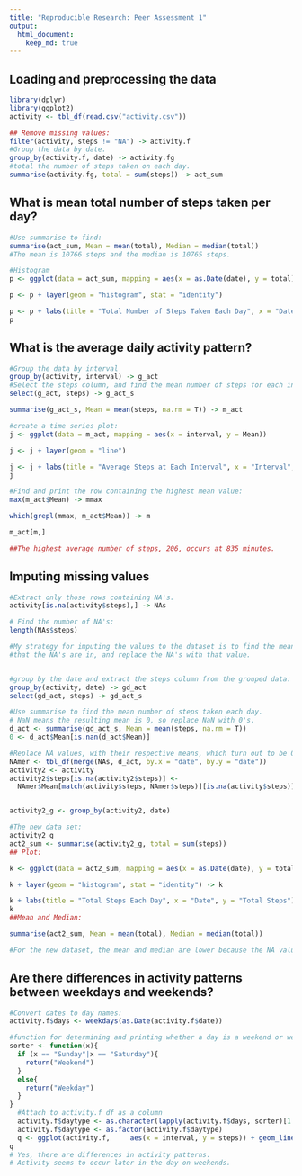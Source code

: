 ```yaml
---
title: "Reproducible Research: Peer Assessment 1"
output: 
  html_document:
    keep_md: true
---
```



## Loading and preprocessing the data
```r
library(dplyr)
library(ggplot2)
activity <- tbl_df(read.csv("activity.csv")) 

## Remove missing values:
filter(activity, steps != "NA") -> activity.f
#Group the data by date.
group_by(activity.f, date) -> activity.fg
#total the number of steps taken on each day.
summarise(activity.fg, total = sum(steps)) -> act_sum
```
## What is mean total number of steps taken per day?
```r
#Use summarise to find:
summarise(act_sum, Mean = mean(total), Median = median(total))
#The mean is 10766 steps and the median is 10765 steps.

#Histogram
p <- ggplot(data = act_sum, mapping = aes(x = as.Date(date), y = total))

p <- p + layer(geom = "histogram", stat = "identity")

p <- p + labs(title = "Total Number of Steps Taken Each Day", x = "Date", y = "Total Steps") 
p
```

## What is the average daily activity pattern?

```r
#Group the data by interval
group_by(activity, interval) -> g_act
#Select the steps column, and find the mean number of steps for each interval.
select(g_act, steps) -> g_act_s

summarise(g_act_s, Mean = mean(steps, na.rm = T)) -> m_act

#create a time series plot:
j <- ggplot(data = m_act, mapping = aes(x = interval, y = Mean))

j <- j + layer(geom = "line")

j <- j + labs(title = "Average Steps at Each Interval", x = "Interval", y = "Average Steps")
j

#Find and print the row containing the highest mean value:
max(m_act$Mean) -> mmax

which(grepl(mmax, m_act$Mean)) -> m

m_act[m,]

##The highest average number of steps, 206, occurs at 835 minutes.
```
## Imputing missing values
```r

#Extract only those rows containing NA's.
activity[is.na(activity$steps),] -> NAs

# Find the number of NA's:
length(NAs$steps)

#My strategy for imputing the values to the dataset is to find the mean for each day 
#that the NA's are in, and replace the NA's with that value.


#group by the date and extract the steps column from the grouped data:
group_by(activity, date) -> gd_act
select(gd_act, steps) -> gd_act_s

#Use summarise to find the mean number of steps taken each day.  
# NaN means the resulting mean is 0, so replace NaN with 0's.
d_act <- summarise(gd_act_s, Mean = mean(steps, na.rm = T))
0 <- d_act$Mean[is.nan(d_act$Mean)]

#Replace NA values, with their respective means, which turn out to be 0.
NAmer <- tbl_df(merge(NAs, d_act, by.x = "date", by.y = "date"))
activity2 <- activity
activity2$steps[is.na(activity2$steps)] <- 
  NAmer$Mean[match(activity$steps, NAmer$steps)][is.na(activity$steps)]


activity2_g <- group_by(activity2, date)

#The new data set:
activity2_g
act2_sum <- summarise(activity2_g, total = sum(steps))
## Plot:

k <- ggplot(data = act2_sum, mapping = aes(x = as.Date(date), y = total))

k + layer(geom = "histogram", stat = "identity") -> k

k + labs(title = "Total Steps Each Day", x = "Date", y = "Total Steps") -> k
k
##Mean and Median:

summarise(act2_sum, Mean = mean(total), Median = median(total)) 

#For the new dataset, the mean and median are lower because the NA values previously not #counted are all 0's.
```

## Are there differences in activity patterns between weekdays and weekends?
```r
#Convert dates to day names:
activity.f$days <- weekdays(as.Date(activity.f$date))

#function for determining and printing whether a day is a weekend or weekday.
sorter <- function(x){
  if (x == "Sunday"|x == "Saturday"){
    return("Weekend")
  }
  else{
    return("Weekday")
  }
}
  #Attach to activity.f df as a column
  activity.f$daytype <- as.character(lapply(activity.f$days, sorter)[1:15264])
  activity.f$daytype <- as.factor(activity.f$daytype)
  q <- ggplot(activity.f,     aes(x = interval, y = steps)) + geom_line() + facet_grid(daytype ~ .) + labs(x = "Interval", y = "Number of Steps")
q
# Yes, there are differences in activity patterns.  
# Activity seems to occur later in the day on weekends.

```
